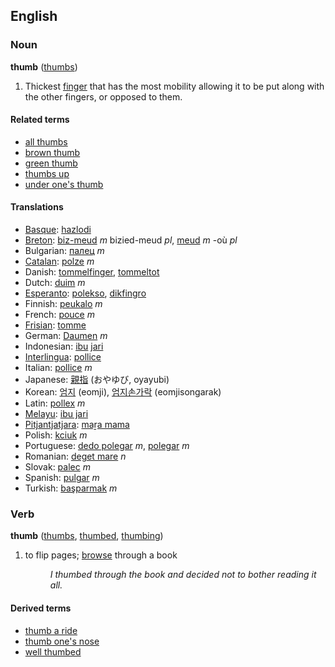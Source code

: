 ==English==

===Noun===
'''thumb''' ([[thumbs]])

#Thickest [[finger]] that has the most mobility allowing it to be put along with the other fingers, or opposed to them.

====Related terms====
*[[all thumbs]]
*[[brown thumb]]
*[[green thumb]]
*[[thumbs up]]
*[[under one's thumb]]

====Translations====
*[[Basque]]: [[hazlodi]]
*[[Breton]]: [[biz-meud]] ''m'' bizied-meud ''pl'', [[meud]] ''m'' -où ''pl''
*Bulgarian: [[палец]] ''m''
*[[Catalan]]: [[polze]] ''m''
*Danish: [[tommelfinger]], [[tommeltot]]
*Dutch: [[duim]] ''m''
*[[Esperanto]]: [[polekso]], [[dikfingro]]
*Finnish: [[peukalo]] ''m''
*French: [[pouce]] ''m''
*[[Frisian]]: [[tomme]]
*German: [[Daumen]] ''m''
*Indonesian: [[ibu]] [[jari]]
*[[Interlingua]]: [[pollice]]
*Italian: [[pollice]] ''m''
*Japanese: [[親指]] (おやゆび, oyayubi)
*Korean: [[엄지]] (eomji), [[엄지손가락]] (eomjisongarak)
*Latin: [[pollex]] ''m''
*[[ms:Main Page|Melayu]]: [[ms:ibu jari|ibu jari]]
*[[Pitjantjatjara]]: [[maṟa mama]]
*Polish: [[kciuk]] ''m''
*Portuguese: [[dedo polegar]] ''m'', [[polegar]] ''m''
*Romanian: [[deget mare]] ''n''
*Slovak: [[palec#Slovak|palec]] ''m''
*Spanish: [[pulgar]] ''m''
*Turkish: [[başparmak]] ''m''

===Verb===
'''thumb''' ([[thumbs]], [[thumbed]], [[thumbing]])

# to flip pages; [[browse]] through a book
#: ''I thumbed through the book and decided not to bother reading it all.''

====Derived terms====
*[[thumb a ride]]
*[[thumb one's nose]]
*[[well thumbed]]
